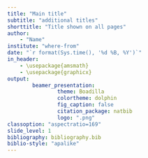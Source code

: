 ```yaml
---
title: "Main title"
subtitle: "additional titles"
shorttitle: "Title shown on all pages"
author:
    - "Name"
institute: "where-from"
date: "`r format(Sys.time(), '%d %B, %Y')`"
in_header:
    - \usepackage{amsmath}
    - \usepackage{graphicx}
output:
        beamer_presentation:
                theme: Boadilla
                colortheme: dolphin
                fig_caption: false
                citation_package: natbib
                logo: ".png"
classoption: "aspectratio=169"
slide_level: 1
bibliography: bibliography.bib
biblio-style: "apalike"
---
```

